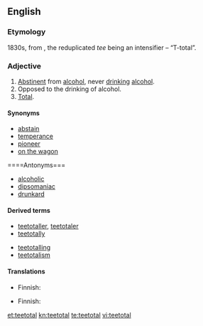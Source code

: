 ==English==

===Etymology===
1830s, from {{term|total}}, the reduplicated ''tee'' being an intensifier – “T-total”.

===Adjective===
{{en-adj}}

# [[abstinent|Abstinent]] from [[alcohol]], never [[drink]]ing [[alcohol]].
# Opposed to the drinking of alcohol.
# [[total|Total]].

====Synonyms====
* [[abstain]]
* [[temperance]]
* [[pioneer]]
* [[on the wagon]]

====Antonyms===
*[[alcoholic]]
*[[dipsomaniac]]
*[[drunkard]]

====Derived terms====
{{rel-top|terms derived from teetotal}}
* [[teetotaller]], [[teetotaler]]
* [[teetotally]]
{{rel-mid}}
* [[teetotalling]]
* [[teetotalism]]
{{rel-bottom}}

====Translations====
{{trans-top|abstinent from alcohol}}
* Finnish: {{t-|fi|raivoraitis}}
{{trans-mid}}
{{trans-bottom}}

{{trans-top|opposed to the drinking of alcohol}}
* Finnish: {{t-|fi|raivoraitis}}
{{trans-mid}}
{{trans-bottom}}

{{trans-top|total}}
{{trans-mid}}
{{trans-bottom}}

[[et:teetotal]]
[[kn:teetotal]]
[[te:teetotal]]
[[vi:teetotal]]